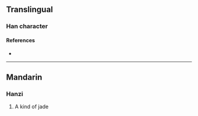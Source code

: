 {{character info}}
==Translingual==

===Han character===
{{Han char|rn=96|rad=玉|as=16|sn=20|four=|canj=MGMHM|ids=⿰𤣩歷}}

====References====
* {{Han ref|kx=0745.141|dkj=21335|hdz=21145.150|uh=74D1|ud=29905}}

----

==Mandarin==

===Hanzi===
{{cmn-hanzi|pin=[[lì]] ([[li4]])|wg=li<sup>4</sup>}}
#A kind of jade
{{zh-see|瓅}}